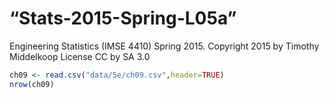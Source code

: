 # "Stats-2015-Spring-L05a"
Engineering Statistics (IMSE 4410) Spring 2015. 
Copyright 2015 by Timothy Middelkoop License CC by SA 3.0

```r
ch09 <- read.csv("data/5e/ch09.csv",header=TRUE)
nrow(ch09)

```
